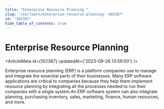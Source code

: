 ```yaml
---
title: "Enterprise Resource Planning "
slug: "/en/learn/enterprise-resource-planning--102387"
id: "102387"
hide_table_of_contents: true
---
```



# Enterprise Resource Planning 

<ArticleMeta id={102387} updatedAt={'2023-09-26 13:59:00'} />
<div className='border-solid border-b border-t-0 my-4 border-[var(--ifm-color-gray-300)]' />

Enterprise resource planning (ERP) is a platform companies use to manage and integrate the essential parts of their businesses. Many ERP software applications are critical to companies because they help them implement resource planning by integrating all the processes needed to run their companies with a single system.An ERP software system can also integrate planning, purchasing inventory, sales, marketing, finance, human resources, and more.
